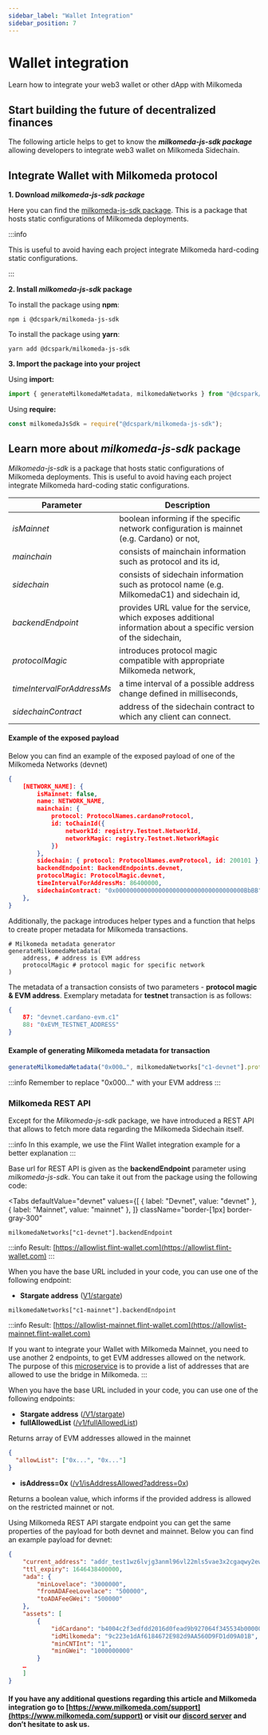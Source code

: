 ```yaml
---
sidebar_label: "Wallet Integration"
sidebar_position: 7
---
```



# Wallet integration

Learn how to integrate your web3 wallet or other dApp with Milkomeda

## Start building the future of decentralized finances

The following article helps to get to know the _**milkomeda-js-sdk package**_ allowing developers to integrate web3 wallet on Milkomeda Sidechain.

## Integrate Wallet with Milkomeda protocol

**1. Download _milkomeda-js-sdk package_**

Here you can find the [milkomeda-js-sdk package](https://www.npmjs.com/package/@dcspark/milkomeda-js-sdk). This is a package that hosts static configurations of Milkomeda deployments.

:::info

This is useful to avoid having each project integrate Milkomeda hard-coding static configurations.

:::

**2. Install _milkomeda-js-sdk_ package**

To install the package using **npm**:

```shell
npm i @dcspark/milkomeda-js-sdk
```

To install the package using **yarn**:

```shell
yarn add @dcspark/milkomeda-js-sdk
```

**3. Import the package into your project**

Using **import:**

```js
import { generateMilkomedaMetadata, milkomedaNetworks } from "@dcspark/milkomeda-js-sdk";
```

Using **require:**

```js
const milkomedaJsSdk = require("@dcspark/milkomeda-js-sdk");
```

## Learn more about _milkomeda-js-sdk_ package

_Milkomeda-js-sdk_ is a package that hosts static configurations of Milkomeda deployments. This is useful to avoid having each project integrate Milkomeda hard-coding static configurations.

| Parameter                  | Description                                                                                                         |
| -------------------------- | ------------------------------------------------------------------------------------------------------------------- |
| _isMainnet_                | boolean informing if the specific network configuration is mainnet (e.g. Cardano) or not,                           |
| _mainchain_                | consists of mainchain information such as protocol and its id,                                                      |
| _sidechain_                | consists of sidechain information such as protocol name (e.g. MilkomedaC1) and sidechain id,                        |
| _backendEndpoint_          | provides URL value for the service, which exposes additional information about a specific version of the sidechain, |
| _protocolMagic_            | introduces protocol magic compatible with appropriate Milkomeda network,                                            |
| _timeIntervalForAddressMs_ | a time interval of a possible address change defined in milliseconds,                                               |
| _sidechainContract_        | address of the sidechain contract to which any client can connect.                                                  |

#### Example of the exposed payload

Below you can find an example of the exposed payload of one of the Milkomeda Networks (devnet)

```json
{
    [NETWORK_NAME]: {
        isMainnet: false,
        name: NETWORK_NAME,
        mainchain: {
            protocol: ProtocolNames.cardanoProtocol,
            id: toChainId({
                networkId: registry.Testnet.NetworkId,
                networkMagic: registry.Testnet.NetworkMagic
            })
        },
        sidechain: { protocol: ProtocolNames.evmProtocol, id: 200101 },
        backendEndpoint: BackendEndpoints.devnet,
        protocolMagic: ProtocolMagic.devnet,
        timeIntervalForAddressMs: 86400000,
        sidechainContract: "0x000000000000000000000000000000000000BbBB"
    },
}
```

Additionally, the package introduces helper types and a function that helps to create proper metadata for Milkomeda transactions.

```shell
# Milkomeda metadata generator
generateMilkomedaMetadata(
    address, # address is EVM address
    protocolMagic # protocol magic for specific network
)
```

The metadata of a transaction consists of two parameters - **protocol magic & EVM address**. Exemplary metadata for **testnet** transaction is as follows:

```json
{
    87: "devnet.cardano-evm.c1"
    88: "0xEVM_TESTNET_ADDRESS"
}
```

#### Example of generating Milkomeda metadata for transaction

```js
generateMilkomedaMetadata("0x000…", milkomedaNetworks["c1-devnet"].protocolMagic);
```

:::info
Remember to replace "0x000..." with your EVM address
:::

### Milkomeda REST API

Except for the _Milkomeda-js-sdk_ package, we have introduced a REST API that allows to fetch more data regarding the Milkomeda Sidechain itself.

:::info
In this example, we use the Flint Wallet integration example for a better explanation
:::

Base url for REST API is given as the **backendEndpoint** parameter using _milkomeda-js-sdk_. You can take it out from the package using the following code:

<Tabs
  defaultValue="devnet"
  values={[
    { label: "Devnet", value: "devnet" },
    { label: "Mainnet", value: "mainnet" },
  ]}
  className="border-[1px] border-gray-300"
>
<TabItem value="devnet">

```
milkomedaNetworks["c1-devnet"].backendEndpoint
```

:::info
Result: [https://allowlist.flint-wallet.com](https://allowlist.flint-wallet.com)
:::

When you have the base URL included in your code, you can use one of the following endpoint:

- **Stargate address** ([V1/stargate](https://allowlist.flint-wallet.com/v1/stargate))

</TabItem>

<TabItem value="mainnet">

```
milkomedaNetworks["c1-mainnet"].backendEndpoint
```

:::info
Result: [https://allowlist-mainnet.flint-wallet.com](https://allowlist-mainnet.flint-wallet.com)

If you want to integrate your Wallet with Milkomeda Mainnet, you need to use another 2 endpoints, to get EVM addresses allowed on the network. The purpose of this [microservice](https://github.com/dcSpark/allowedlist-service/) is to provide a list of addresses that are allowed to use the bridge in Milkomeda.
:::

When you have the base URL included in your code, you can use one of the following endpoints:

- **Stargate address** ([/V1/stargate](https://allowlist-mainnet.flint-wallet.com/v1/stargate))
- **fullAllowedList** ([/v1/fullAllowedList](https://allowlist-mainnet.flint-wallet.com/v1/fullAllowedList))

Returns array of EVM addresses allowed in the mainnet

```json
{
  "allowList": ["0x...", "0x..."]
}
```

- **isAddress=0x** ([/v1/isAddressAllowed?address=0x](https://allowlist-mainnet.flint-wallet.com/v1/isAddressAllowed?address=0x))

Returns a boolean value, which informs if the provided address is allowed on the restricted mainnet or not.

</TabItem>

</Tabs>

Using Milkomeda REST API stargate endpoint you can get the same properties of the payload for both devnet and mainnet. Below you can find an example payload for devnet:&#x20;

```json
{
    "current_address": "addr_test1wz6lvjg3anml96vl22mls5vae3x2cgaqwy2ewp5gj3fcxdcw652wz",
    "ttl_expiry": 1646438400000,
    "ada": {
        "minLovelace": "3000000",
        "fromADAFeeLovelace": "500000",
        "toADAFeeGWei": "500000"
    },
    "assets": [
        {
            "idCardano": "b4004c2f3edfdd2016d0fead9b927064f345534b000000000000000000000000",
            "idMilkomeda": "9c223e1dAf6184672E982d9AA560D9FD1d09A01B",
            "minCNTInt": "1",
            "minGWei": "1000000000"
        }
	…
    ]
}
```

#### If you have any additional questions regarding this article and Milkomeda integration go to [https://www.milkomeda.com/support](https://www.milkomeda.com/support) or visit our [discord server](https://discord.gg/4GSwPJpF) and don’t hesitate to ask us.
